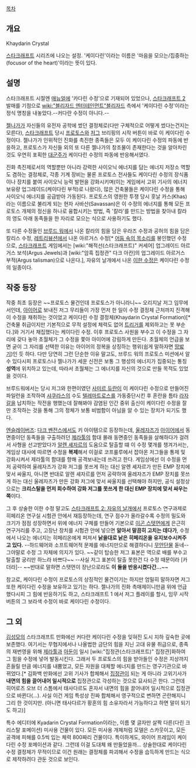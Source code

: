 [[목차]]

== 개요 ==
Khaydarin Crystal

[[스타크래프트]] 시리즈에 나오는 설정. '케이다린'이라는 이름은 '마음을 모으는/집중하는(focusor of the heart)'이라는 뜻이 있다.

== 설명 ==
스타크래프트 시절엔 [[매뉴얼]]에 '카다린 수정'으로 기재되어 있었으나, [[스타크래프트 2]] 발매를 기점으로 [[wiki:"블리자드 엔터테인먼트"블리자드]] 측에서 '케이다린 수정'이라는 정식 명칭을 내놓았다.--커다란 수정이 아니다.--

[[젤나가]]가 자신들의 유전자 공학에 썼던 결정체로(다만 구체적으로 어떻게 썼다는건지는 모른다), [[스타크래프트]] 당시 [[프로토스]]와 [[저그]] 브리핑의 시작 버튼이 바로 이 케이다린 수정이다. 젤나가가 인위적인 진화를 촉진한 종족들은 모두 이 케이다린 수정의 파동에 반응하고, 프로토스가 자신들 외의 또 다른 젤나가의 창조물이 존재한다는 것을 알아차린 것도 우연히 포획한 [[대군주]]가 케이다린 수정의 파동에 반응해서였다.

진화 촉진제로서의 역할뿐만 아니라 강력한 사이오닉 에너지를 담는 에너지 저장소 역할도 겸하는 결정체로, 각종 기계 장비는 물론 프로토스 전사들도 케이다린 수정의 장식품이나 장치를 붙여 사이오닉 능력 발현을 강화시키며(이는 게임에서 고위 기사의 에너지 보유량 업그레이드(케이다린 부적)로 나왔다), 많은 건축물들은 케이다린 수정을 통해 사이오닉 에너지를 공급받아 가동된다. 프로토스의 영원한 투쟁 당시 훗날 카스(Khas)라는 이름으로 불리게 되는 현자 사바산(Savassan)은 이 수정의 에너지를 통해 모든 프로토스 개체의 정신을 하나로 융합시키는 방법, 즉 '칼라'를 만드는 방법을 찾아내 칼라의 영도 아래 동족들을 한 자리로 모으는 식으로 사용하기도 했다.

또 다른 수정들인 [[브루드 워]]에서 나온 칼라의 힘을 담은 우라즈 수정과 공허의 힘을 담은 칼리스 수정, [[레트리뷰션]]에서 나온 아르거스 수정[* [[어둠 속의 목소리]]를 봉인했던 수정으로, [[스타크래프트]] 게임에서는 [wiki:"해적선(스타크래프트)" 커세어] 업그레이드 아르거스 보석(Argus Jewels)과 [wiki:"암흑 집정관" 다크 아칸]의 업그레이드 아르거스 부적(Argus talisman)으로 나온다.], 자유의 날개에서 나온 [[이한 수정]]은 케이다린 수정의 일종이다.

== 작중 등장 ==
작중 최초 등장은 ~~프로토스 물건인데 프로토스가 아니라니~~ 오리지날 저그 임무에서인데, [[아이어]]로 보내진 저그 무리들이 가장 먼저 한 일이 수정 결정체 근처까지 진격해 이 수정을 채취하는 것이었고 케이다린 수정 결정체(Khaydarin Crystal Formation)[* 건축물 취급이지만 기본적으로 무적 설정에 체력도 없어 [[트리거]]를 제외하고는 못 부순다.]와 거기서 채집했다는 케이다린 수정. 이후 프로토스 사원을 부수고 이 수정을 그 자리에 갖다 놓아 초월체가 그 수정을 쫓아 아이어에 강림하게 만든다. 초월체의 언급을 보면 굳이 그 자리를 선택한 이유는 아이어의 정복을 상징하는 행위(쉽게 말하자면 [[땅밟기]])인 듯 하다. 다만 당연히 그런 단순한 이유 말고도, 브루드 워의 프로토스 미션에서 알 수 있다시피 프로토스나 젤나가가 세운 신전은 보통 그 행성의 에너지가 집중되는 통칭 '''성역'''에 위치하고 있는데, 따라서 초월체는 그 에너지를 자신의 것으로 만들 목적도 있었을 것이다.

브루드워에서는 당시 저그와 한편이였던 [[사미르 듀란]]이 이 케이다린 수정으로 만들어진 파일런을 조작하여 [[샤쿠라스]]의 수도 [[텔레마트로스]]를 가동중단시킨 후 혼란을 틈타 [[라자갈]]을 납치하는 작전을 행했는데 잘해봐야 감염된 인간 중위 출신이 케이다린 수정을 잘만 조작하는 것을 통해 그의 정체가 보통 비범함이 아님을 알 수 있는 장치가 되기도 했다.

[[엔슬레이버즈]]: [[다크 벤전스]]에서도 키 아이템으로 등장하는데, [[울레자즈]]가 [[아이어]]에서 동면중이던 동족들을 구출하려던 [[제라툴]]의 함대 몰래 동면중인 동족들을 살해하다가 걸려서 사형을 선고받았다가 [[알렌 셰자르]]의 도움으로 탈출할 떄 이 수정 몇개를 챙겨가서는, 게임상 대사에 따르면 수정을 '''복제'''해서 이걸로 코프룰루에서 잡아온 저그들을 통제 및 강화시켜서 제라툴의 함대를 향해 공격보내는데 쓰려고 한다. 게임상에선 이 수정을 먼저 공략하여 울레자즈가 강화 저그를 못쓰게 하는 대신 알롄 셰자르가 만든 EMP 장치에 맞서 싸울지, 아니면 반대로 알렌 셰자르를 먼저 공략하여 울레자즈가 EMP 장치를 못쓰게 하는 대신 울레자즈가 만든 강화 저그에 맞서 싸울지를 선택해야 하지만, 공식 설정상으로는 '''크리스탈을 먼저 회수하여 강화 저그를 못쓰게 한 대신 EMP 장치에 맞서 싸우는 쪽'''이다.

그 후 상술한 이한 수정 말고도 [[스타크래프트 2: 자유의 날개]]에서 프로토스 연구과제로 히페리온 연구실 시험관 안에서 재등장하는데, 연구 점수가 올라갈수록 수정의 밀도와 크기가 점점 성장하면서 위에 에너지 구체를 만들어 기본으로 [[이곤 스텟먼]]에게 은근히 연구거리를 주고, 고장난 장치를 시험관 안에 넣으면 '''알아서 말끔히 고치는 데다가''', 수정에서 나오는 에너지는 히페리온에게 퍼져서 '''낡을대로 낡은 히페리온을 유지보수시켜주고 있다.''' --하드웨어와 소프트웨어적 문제를 에너지만으로 해결하다니 [[무안단물]] 돋네-- 그야말로 수정 그 자체에 의지가 있다. ~~같이 탑승한 저그 표본은 역으로 배를 부수고 탈출할 궁리만 하느라 바쁘다~~ --사실 저그 표본이 탈출 못한건 다 수정 때문이라 [카더라]-- ~~반대로 말하면 스탯먼이 장난으로라도 '''이 둘을 반응시켰다간...'''~~

참고로, 케이다린 수정이 프로토스의 상징적인 물건이기는 하지만 엄밀히 말하자면 저그 또한 케이다린 수정을 보유하고 있기는 하다. 젤나가의 진화 촉매제이니만큼 위에 언급했다시피 그 힘에 반응하기도 하고, 스타크래프트 1 에서 저그 플레이를 할시, 임무 시작버튼의 그 보라색 수정이 바로 케이다린 수정이다.
== 그 외 ==
[[김성모]]의 스타크래프트 만화에선 커다란 케이다린 수정을 잊혀진 도시 지하 깊숙한 곳에 보존했다. 여기서는 무협지에서나 나올법한 금단의 힘을 지닌 고대 유물 취급으로, 종족의 재번영을 위해 [[제라툴]]과 [[아둔]]이 일시 [wiki:"집정관(스타크래프트)" 집정관]화하여 그 힘을 수정에 넣어 발동시킨다. 그래서 두 프로토스의 힘을 받아들인 수정은 지상까지 흔들릴 만큼 에너지를 내뿜었고, 모든 자원을 대체할 에너지를 만드는 영구기관으로 바뀌었다.[* 김화백 만화에선 고위 기사가 합체해서 [[집정관]]이 되는 게 아니라 고위기사가 '''내면의 힘을 끌어내어 일시적으로''' 집정관으로 각성하는 것으로 묘사되곤 한다. 그런데 히어로즈 오브 더 스톰에서 태사다르도 혼자서 내면의 힘을 끌어내어 일시적으로 집정관으로 바뀐다(...). 사실 이건 게임 특성상 진짜 합체해서 영구적으로 변하면 곤란해지니 그리 한 것이지만. (아니면 태사다르가 황혼의 힘 소유자라서 가능하다고 하면 말이 되기도 하고)]

특수 에디터에 Kyadarin Crystal Formation이라는, 이름 몇 글자만 살짝 다른({{{+1 키아}}}다린 크리스탈 포메이션) 미사용 건물이 있다. 모든 미사용 개체처럼 모델은 스카웃이고, 모든 공격에 피해를 0.5씩 입는 체력 800짜리 건물이다. 특이하게도, 와이어 프레임이 케이다린 수정 포메이션과 같다. 그런데 이걸 도대체 왜 만들었을까... 상술한대로 케이다린 수정 결정체가 무적이므로 이건 원래는 결정체를 파괴해서 수정을 습득하게 만드는 식으로 제작하려다 관둔 것으로 보인다.
